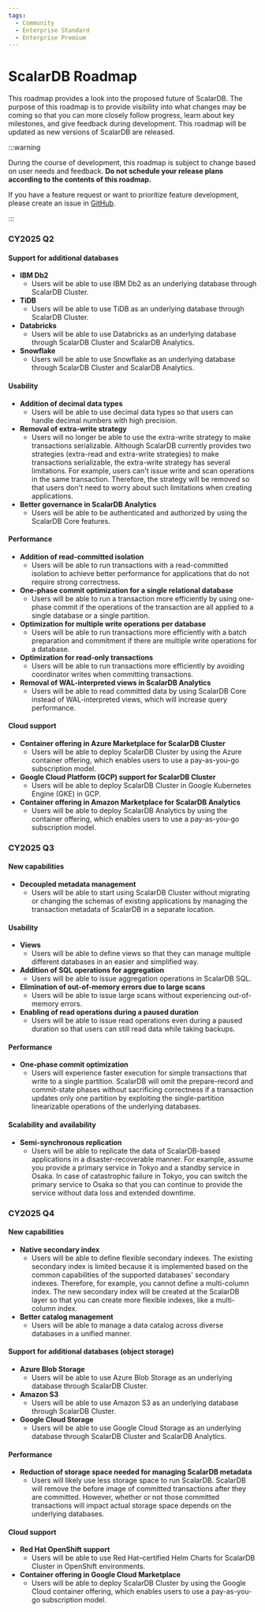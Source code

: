 ```yaml
---
tags:
  - Community
  - Enterprise Standard
  - Enterprise Premium
---
```


# ScalarDB Roadmap

This roadmap provides a look into the proposed future of ScalarDB. The purpose of this roadmap is to provide visibility into what changes may be coming so that you can more closely follow progress, learn about key milestones, and give feedback during development. This roadmap will be updated as new versions of ScalarDB are released.

:::warning

During the course of development, this roadmap is subject to change based on user needs and feedback. **Do not schedule your release plans according to the contents of this roadmap.**

If you have a feature request or want to prioritize feature development, please create an issue in [GitHub](https://github.com/scalar-labs/scalardb/issues).

:::


### CY2025 Q2


#### Support for additional databases

- **IBM Db2**
    - Users will be able to use IBM Db2 as an underlying database through ScalarDB Cluster.
- **TiDB**
    - Users will be able to use TiDB as an underlying database through ScalarDB Cluster.
- **Databricks**
    - Users will be able to use Databricks as an underlying database through ScalarDB Cluster and ScalarDB Analytics.
- **Snowflake**
    - Users will be able to use Snowflake as an underlying database through ScalarDB Cluster and ScalarDB Analytics.

#### Usability

- **Addition of decimal data types**
    - Users will be able to use decimal data types so that users can handle decimal numbers with high precision.
- **Removal of extra-write strategy**
    - Users will no longer be able to use the extra-write strategy to make transactions serializable. Although ScalarDB currently provides two strategies (extra-read and extra-write strategies) to make transactions serializable, the extra-write strategy has several limitations. For example, users can't issue write and scan operations in the same transaction. Therefore, the strategy will be removed so that users don't need to worry about such limitations when creating applications.
- **Better governance in ScalarDB Analytics**
    - Users will be able to be authenticated and authorized by using the ScalarDB Core features.

#### Performance

- **Addition of read-committed isolation**
    - Users will be able to run transactions with a read-committed isolation to achieve better performance for applications that do not require strong correctness.
- **One-phase commit optimization for a single relational database**
    - Users will be able to run a transaction more efficiently by using one-phase commit if the operations of the transaction are all applied to a single database or a single partition.
- **Optimization for multiple write operations per database**
    - Users will be able to run transactions more efficiently with a batch preparation and commitment if there are multiple write operations for a database.
- **Optimization for read-only transactions**
    - Users will be able to run transactions more efficiently by avoiding coordinator writes when committing transactions.
- **Removal of WAL-interpreted views in ScalarDB Analytics**
    - Users will be able to read committed data by using ScalarDB Core instead of WAL-interpreted views, which will increase query performance.

#### Cloud support

- **Container offering in Azure Marketplace for ScalarDB Cluster**
    - Users will be able to deploy ScalarDB Cluster by using the Azure container offering, which enables users to use a pay-as-you-go subscription model.
- **Google Cloud Platform (GCP) support for ScalarDB Cluster**
    - Users will be able to deploy ScalarDB Cluster in Google Kubernetes Engine (GKE) in GCP.
- **Container offering in Amazon Marketplace for ScalarDB Analytics**
    - Users will be able to deploy ScalarDB Analytics by using the container offering, which enables users to use a pay-as-you-go subscription model.

### CY2025 Q3

#### New capabilities

- **Decoupled metadata management**
    - Users will be able to start using ScalarDB Cluster without migrating or changing the schemas of existing applications by managing the transaction metadata of ScalarDB in a separate location.

#### Usability

- **Views**
  - Users will be able to define views so that they can manage multiple different databases in an easier and simplified way.
- **Addition of SQL operations for aggregation**
    - Users will be able to issue aggregation operations in ScalarDB SQL.
- **Elimination of out-of-memory errors due to large scans**
    - Users will be able to issue large scans without experiencing out-of-memory errors.
- **Enabling of read operations during a paused duration**
    - Users will be able to issue read operations even during a paused duration so that users can still read data while taking backups.

#### Performance

- **One-phase commit optimization**
    - Users will experience faster execution for simple transactions that write to a single partition. ScalarDB will omit the prepare-record and commit-state phases without sacrificing correctness if a transaction updates only one partition by exploiting the single-partition linearizable operations of the underlying databases.

#### Scalability and availability

- **Semi-synchronous replication**
    - Users will be able to replicate the data of ScalarDB-based applications in a disaster-recoverable manner. For example, assume you provide a primary service in Tokyo and a standby service in Osaka. In case of catastrophic failure in Tokyo, you can switch the primary service to Osaka so that you can continue to provide the service without data loss and extended downtime.

### CY2025 Q4

#### New capabilities

- **Native secondary index**
    - Users will be able to define flexible secondary indexes. The existing secondary index is limited because it is implemented based on the common capabilities of the supported databases' secondary indexes. Therefore, for example, you cannot define a multi-column index. The new secondary index will be created at the ScalarDB layer so that you can create more flexible indexes, like a multi-column index.
- **Better catalog management**
    - Users will be able to manage a data catalog across diverse databases in a unified manner.

#### Support for additional databases (object storage)

- **Azure Blob Storage**
    - Users will be able to use Azure Blob Storage as an underlying database through ScalarDB Cluster.
- **Amazon S3**
    - Users will be able to use Amazon S3 as an underlying database through ScalarDB Cluster.
- **Google Cloud Storage**
    - Users will be able to use Google Cloud Storage as an underlying database through ScalarDB Cluster and ScalarDB Analytics.

#### Performance

- **Reduction of storage space needed for managing ScalarDB metadata**
    - Users will likely use less storage space to run ScalarDB. ScalarDB will remove the before image of committed transactions after they are committed. However, whether or not those committed transactions will impact actual storage space depends on the underlying databases.

#### Cloud support

- **Red Hat OpenShift support**
    - Users will be able to use Red Hat–certified Helm Charts for ScalarDB Cluster in OpenShift environments.
- **Container offering in Google Cloud Marketplace**
    - Users will be able to deploy ScalarDB Cluster by using the Google Cloud container offering, which enables users to use a pay-as-you-go subscription model.
